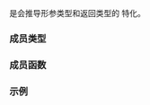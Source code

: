{{cpp/title|multiplies&lt;void&gt;}}
{{cpp/utility/functional/navbar}}
{{ddcl|header=functional|since=c++14|
template&lt;&gt;
class multiplies&lt;void&gt;;
}}

{{c/core|std::multiplies&lt;void&gt;}} 是会推导形参类型和返回类型的 {{lc|std::multiplies}} 特化。

===成员类型===
{{dsc begin}}
{{dsc hitem|类型|定义}}
{{dsc|{{tt|is_transparent}}|[[cpp/utility/functional#透明函数对象|未指定]]}}
{{dsc end}}

===成员函数===
{{dsc begin}}
{{dsc mem fun|cpp/utility/functional/multiplies_void|title=operator()|inlinemem=true|返回两个实参的积}}
{{dsc end}}

{{member|{{small|std::multiplies&lt;void&gt;::}}operator()|2=
{{ddcl|1=
template&lt; class T, class U&gt;
constexpr auto operator()( T&amp;&amp; lhs, U&amp;&amp; rhs ) const
  -&gt; decltype(std::forward&lt;T&gt;(lhs) * std::forward&lt;U&gt;(rhs));
}}

返回 {{c|lhs}} 与 {{c|rhs}} 的积。

===参数===
{{par begin}}
{{par|lhs, rhs|要乘的值}}
{{par end}}

===返回值===
{{c|std::forward&lt;T&gt;(lhs) * std::forward&lt;U&gt;(rhs)}}。
}}

===示例===
{{example
|code=
#include &lt;complex&gt;
#include &lt;functional&gt;
#include &lt;iostream&gt;

int main()
{
    auto complex_multiplies = std::multiplies&lt;void&gt;{}; // 可以省略 “void”
    constexpr std::complex z1{1.0, 2.0}, z2{3.0, 4.0};
    
    std::cout &lt;&lt; std::showpos
              &lt;&lt; complex_multiplies(z1, z2) &lt;&lt; ' ' &lt;&lt; z1 * z2 &lt;&lt; '\n'
              &lt;&lt; complex_multiplies(z1, 5.) &lt;&lt; ' ' &lt;&lt; z1 * 5. &lt;&lt; '\n'
              &lt;&lt; complex_multiplies(5., z1) &lt;&lt; ' ' &lt;&lt; 5. * z1 &lt;&lt; '\n';
}
|output=
(-5,+10) (-5,+10)
(+5,+10) (+5,+10)
(+5,+10) (+5,+10)
}}

{{langlinks|en|es|ja|ru}}
